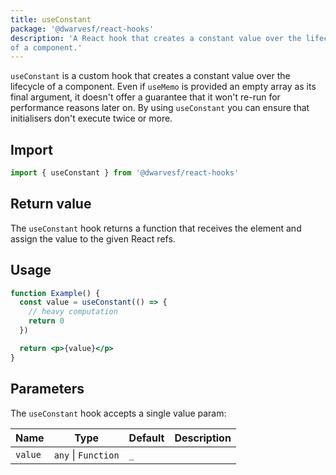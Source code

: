 ```yaml
---
title: useConstant
package: '@dwarvesf/react-hooks'
description: 'A React hook that creates a constant value over the lifecycle
of a component.'
---
```


`useConstant` is a custom hook that creates a constant value over the lifecycle
of a component. Even if `useMemo` is provided an empty array as its final
argument, it doesn't offer a guarantee that it won't re-run for performance
reasons later on. By using `useConstant` you can ensure that initialisers don't
execute twice or more.

## Import

```js
import { useConstant } from '@dwarvesf/react-hooks'
```

## Return value

The `useConstant` hook returns a function that receives the element and assign
the value to the given React refs.

## Usage

```jsx
function Example() {
  const value = useConstant(() => {
    // heavy computation
    return 0
  })

  return <p>{value}</p>
}
```

## Parameters

The `useConstant` hook accepts a single value param:

| Name    | Type                | Default | Description |
| ------- | ------------------- | ------- | ----------- |
| `value` | `any` \| `Function` | `_`     |             |
